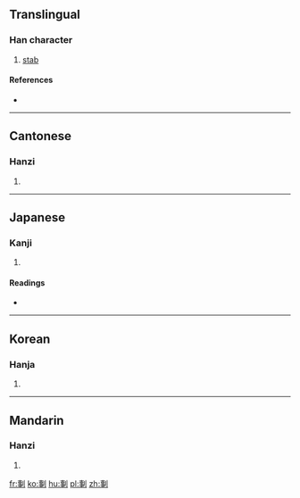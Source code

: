 ==Translingual==

===Han character===
{{Han char|rn=18|rad=刀|as=08|sn=10|four=5200<sub>0</sub>|canj=十弓中弓 (JNLN)|ids=⿰[[事]][[刂]]}}

# [[stab]]

====References====
* {{Han ref|kx=0141.100|dkj=02041|dj=0320.160|hdz=10343.160|uh=525A|ud=21082|bh=D0E7|bd=53479}}

----

==Cantonese==

===Hanzi===
{{yue-hanzi|jyut=|y=si6}}

# {{defn|lang=yue|sort=刀08}}

----

==Japanese==

===Kanji===
{{ja-kanji|grade=|rs=刀08}}

# {{defn|lang=ja|sort=刀08}}

====Readings====
* {{ja-readings|on=[[し]] (shi)|kun=[[さす]] (sasu), [[さしこむ]] (sashikomu), [[おく]] (oku)}}

----

==Korean==

===Hanja===
{{ko-hanja|hangeul=사|rv=sa|mr=sa}}

# {{defn|lang=ko|sort=刀08}}

----

==Mandarin==

===Hanzi===
{{cmn-hanzi|pin=[[bāo]] ([[bao1]]), [[bō]] ([[bo1]]), [[zì]] ([[zi4]])|wg=pao<sup>1</sup>, po<sup>1</sup>, tzu<sup>4</sup>}}

# {{defn|lang=cmn|sort=刀08}}

[[fr:剚]]
[[ko:剚]]
[[hu:剚]]
[[pl:剚]]
[[zh:剚]]